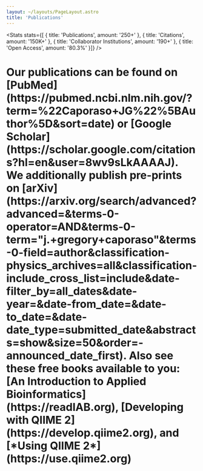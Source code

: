 ```yaml
---
layout: ~/layouts/PageLayout.astro
title: 'Publications'
---
```



<HeroText title="Discover our published work." />

 <Stats
    stats={[
      { title: 'Publications', amount: '250+' },
      { title: 'Citations', amount: '150K+' },
      { title: 'Collaborator Institutions', amount: '190+' },
      { title: 'Open Access', amount: '80.3%' }]}
  />

<div class="text-center mb-8">
    <h1 class="prose mx-auto text-xl">Our publications can be found on [PubMed](https://pubmed.ncbi.nlm.nih.gov/?term=%22Caporaso+JG%22%5BAuthor%5D&sort=date) or [Google Scholar](https://scholar.google.com/citations?hl=en&user=8wv9sLkAAAAJ). We additionally publish pre-prints on [arXiv](https://arxiv.org/search/advanced?advanced=&terms-0-operator=AND&terms-0-term="j.+gregory+caporaso"&terms-0-field=author&classification-physics_archives=all&classification-include_cross_list=include&date-filter_by=all_dates&date-year=&date-from_date=&date-to_date=&date-date_type=submitted_date&abstracts=show&size=50&order=-announced_date_first). Also see these free books available to you: [An Introduction to Applied Bioinformatics](https://readIAB.org), [Developing with QIIME 2](https://develop.qiime2.org), and [*Using QIIME 2*](https://use.qiime2.org)</h1>

</div>
